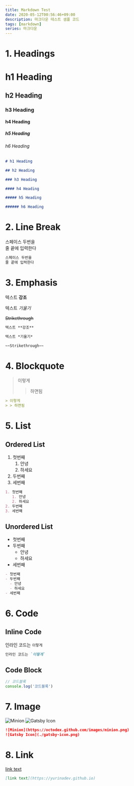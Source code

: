 ```yaml
---
title: Markdown Test
date: 2020-05-12T00:56:46+09:00
description: 마크다운 테스트 샘플 코드
tags: [markdown]
series: 마크다운
---
```


# 1. Headings

# h1 Heading

## h2 Heading

### h3 Heading

#### h4 Heading

##### h5 Heading

###### h6 Heading

```md
# h1 Heading

## h2 Heading

### h3 Heading

#### h4 Heading

##### h5 Heading

###### h6 Heading
```

# 2. Line Break

스페이스 두번을  
줄 끝에 입력한다

```md
스페이스 두번을  
줄 끝에 입력한다
```

# 3. Emphasis

텍스트 **강조**

텍스트 *기울기*

~~Strikethrough~~

```md
텍스트 **강조**

텍스트 *기울기*

~~Strikethrough~~
```

# 4. Blockquote

> 이렇게
> > 하면됨

```md
> 이렇게
> > 하면됨
```

# 5. List

## Ordered List

1. 첫번째
   1. 안녕
   2. 하세요
2. 두번째
3. 세번째

```md
1. 첫번째
   1. 안녕
   2. 하세요
2. 두번째
3. 세번째
```

## Unordered List

- 첫번째
- 두번째
  - 안녕
  - 하세요
- 세번째

```md
- 첫번째
- 두번째
  - 안녕
  - 하세요
- 세번째
```

# 6. Code

## Inline Code

인라인 코드는 `이렇게`

```md
인라인 코드는 `이렇게`
```

## Code Block

```js
// 코드블록
console.log('코드블록')
```

# 7. Image

![Minion](https://octodex.github.com/images/minion.png)
![Gatsby Icon](./gatsby-icon.png)

```md
![Minion](https://octodex.github.com/images/minion.png)
![Gatsby Icon](./gatsby-icon.png)
```

# 8. Link

[link text](https://yurinadev.github.io)

```md
[link text](https://yurinadev.github.io)
```

